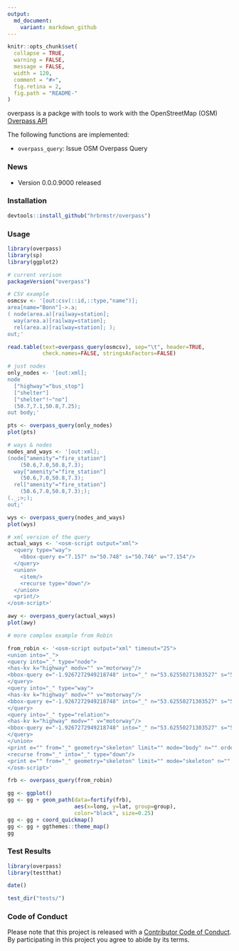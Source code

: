 ```yaml
---
output:
  md_document:
    variant: markdown_github
---
```


<!-- README.md is generated from README.Rmd. Please edit that file -->

```r
knitr::opts_chunk$set(
  collapse = TRUE,
  warning = FALSE,
  message = FALSE,
  width = 120,
  comment = "#>",
  fig.retina = 2,
  fig.path = "README-"
)
```
overpass is a packge with tools to work with the OpenStreetMap (OSM) [Overpass API](http://wiki.openstreetmap.org/wiki/Overpass_API)

The following functions are implemented:

- `overpass_query`: Issue OSM Overpass Query

### News

- Version 0.0.0.9000 released

### Installation

```r
devtools::install_github("hrbrmstr/overpass")
```

### Usage

```r
library(overpass)
library(sp)
library(ggplot2)

# current verison
packageVersion("overpass")
```

```r
# CSV example
osmcsv <- '[out:csv(::id,::type,"name")];
area[name="Bonn"]->.a;
( node(area.a)[railway=station];
  way(area.a)[railway=station];
  rel(area.a)[railway=station]; );
out;'

read.table(text=overpass_query(osmcsv), sep="\t", header=TRUE, 
           check.names=FALSE, stringsAsFactors=FALSE)
```

```r
# just nodes
only_nodes <- '[out:xml];
node
  ["highway"="bus_stop"]
  ["shelter"]
  ["shelter"!~"no"]
  (50.7,7.1,50.8,7.25);
out body;'

pts <- overpass_query(only_nodes)
plot(pts)
```

```r
# ways & nodes
nodes_and_ways <- '[out:xml];
(node["amenity"="fire_station"]
    (50.6,7.0,50.8,7.3);
  way["amenity"="fire_station"]
    (50.6,7.0,50.8,7.3);
  rel["amenity"="fire_station"]
    (50.6,7.0,50.8,7.3););
(._;>;);
out;'

wys <- overpass_query(nodes_and_ways)
plot(wys)
```

```r
# xml version of the query
actual_ways <- '<osm-script output="xml">
  <query type="way">
    <bbox-query e="7.157" n="50.748" s="50.746" w="7.154"/>
  </query>
  <union>
    <item/>
    <recurse type="down"/>
  </union>
  <print/>
</osm-script>'

awy <- overpass_query(actual_ways)
plot(awy)
```

```r
# more complex example from Robin

from_robin <- '<osm-script output="xml" timeout="25">
<union into="_">
<query into="_" type="node">
<has-kv k="highway" modv="" v="motorway"/>
<bbox-query e="-1.9267272949218748" into="_" n="53.62550271303527" s="53.372678592569365" w="-2.44171142578125"/>
</query>
<query into="_" type="way">
<has-kv k="highway" modv="" v="motorway"/>
<bbox-query e="-1.9267272949218748" into="_" n="53.62550271303527" s="53.372678592569365" w="-2.44171142578125"/>
</query>
<query into="_" type="relation">
<has-kv k="highway" modv="" v="motorway"/>
<bbox-query e="-1.9267272949218748" into="_" n="53.62550271303527" s="53.372678592569365" w="-2.44171142578125"/>
</query>
</union>
<print e="" from="_" geometry="skeleton" limit="" mode="body" n="" order="id" s="" w=""/>
<recurse from="_" into="_" type="down"/>
<print e="" from="_" geometry="skeleton" limit="" mode="skeleton" n="" order="quadtile" s="" w=""/>
</osm-script>'

frb <- overpass_query(from_robin)

gg <- ggplot()
gg <- gg + geom_path(data=fortify(frb), 
                     aes(x=long, y=lat, group=group),
                     color="black", size=0.25)
gg <- gg + coord_quickmap()
gg <- gg + ggthemes::theme_map()
gg
```

### Test Results

```r
library(overpass)
library(testthat)

date()

test_dir("tests/")
```

### Code of Conduct

Please note that this project is released with a [Contributor Code of Conduct](CONDUCT.md). 
By participating in this project you agree to abide by its terms.
